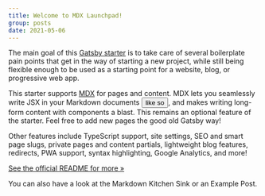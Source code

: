 ```yaml
---
title: Welcome to MDX Launchpad!
group: posts
date: 2021-05-06
---
```



The main goal of this [Gatsby starter](https://www.gatsbyjs.com/starters/) is to take care of several boilerplate pain points that get in the way of starting a new project, while still being flexible enough to be used as a starting point for a website, blog, or progressive web app.

This starter supports [MDX](https://mdxjs.com/) for pages and content. MDX lets you seamlessly write JSX in your Markdown documents <Button size="sm">like so</Button>, and makes writing long-form content with components a blast. This remains an optional feature of the starter. Feel free to add new pages the good old Gatsby way!

Other features include TypeScript support, site settings, SEO and smart page slugs, private pages and content partials, lightweight blog features, redirects, PWA support, syntax highlighting, Google Analytics, and more!

[See the official README for more &raquo;](https://github.com/justinmahar/gatsby-starter-mdx-launchpad)

You can also have a look at the <Link to="/markdown-kitchen-sink">Markdown Kitchen Sink</Link> or an <Link to="/example-post">Example Post</Link>.
